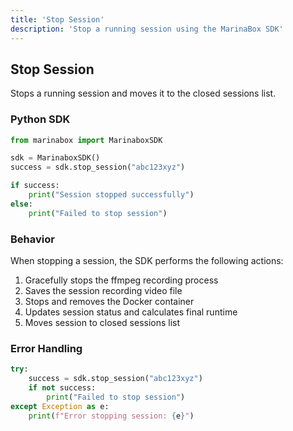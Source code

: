 ```yaml
---
title: 'Stop Session'
description: 'Stop a running session using the MarinaBox SDK'
---
```


## Stop Session

Stops a running session and moves it to the closed sessions list.

### Python SDK

```python
from marinabox import MarinaboxSDK

sdk = MarinaboxSDK()
success = sdk.stop_session("abc123xyz")

if success:
    print("Session stopped successfully")
else:
    print("Failed to stop session")
```

### Behavior

When stopping a session, the SDK performs the following actions:
1. Gracefully stops the ffmpeg recording process
2. Saves the session recording video file
3. Stops and removes the Docker container
4. Updates session status and calculates final runtime
5. Moves session to closed sessions list

### Error Handling

```python
try:
    success = sdk.stop_session("abc123xyz")
    if not success:
        print("Failed to stop session")
except Exception as e:
    print(f"Error stopping session: {e}")
```